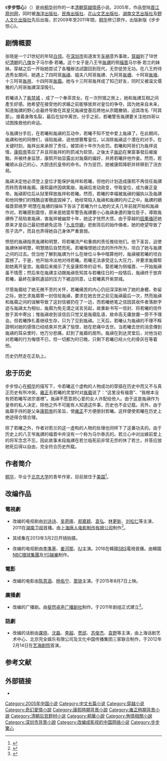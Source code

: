 {{otheruses|subject=桐华的小说《步步惊心》|other=其他同名作品|步步惊心}}
{{noteTA
|T=zh-hans:步步惊心;zh-hant:步步驚心}}
{{Infobox book 
| 书名      = 步步惊心
| 图像      = [[File:Bu_Bu_Jing_Xin.jpg|200px]]
| 图像说明  = 封面
| 作者      = [[桐华|桐华]]
| 原名      = 
| 译者      = 
| 插图      = 
| 封面设计  = 
| 出版地    = 北京市
| 语言      = 简体中文
| 系列      = 
| 题材      = 爱情
| 类型      = [[穿越小说|穿越小说]]<br>[[爱情小说|爱情小说]]
| 出版者    = 海洋出版社
| 出版日期  = 2006年4月1日
| 中文版    = 
| 媒介      = [[印刷|印刷]]（平装书）
| 页数      = 243
| 开本      = 
| isbn      = 9787502765590
| oclc      = 709560671
| 杜威十进制图书分类法= 
| 美国国会图书馆图书分类法= 
| 上一部作品= 
| 下一部作品= 
| 引用      = 
| 被引用    = 
}}
《'''步步惊心'''》（{{lang-en|''Startling by Each Step'' or ''Bu Bu Jing Xin''}}）是由[[桐华|桐华]]创作的一本[[清朝|清朝]][[穿越小说|穿越]][[爱情|情感]]小说。2005年，作品登陆[[晋江原创网|晋江原创网]]，同时被[[海洋出版社|海洋出版社]]、[[民族出版社|民族出版社]]、[[花山文艺出版社|花山文艺出版社]]、[[湖南文艺出版社|湖南文艺出版社]]及[[野人文化出版社|野人文化出版社]]先后出版，於2009年至2011年間，[[桐华|桐华]]修订原作，出版新版《步步惊心》。

== 剧情概要 ==
张晓是一个21世纪的年轻[[白领|白领]]。在[[深圳市|深圳市]]街道发生[[车祸|车祸]]意外事故，[[时间旅行|穿越]]到了18世纪[[清朝|清朝]]的[[八旗|八旗]]女子马尔泰·若曦。这个女子是八王爷[[胤禩|胤禩]]的侧[[福晋|福晋]]马尔泰·若兰的妹妹。穿越之后一开始她尝试了各種辦法試圖回到现代，无奈徒劳无功。在八王府待选秀女期间，她遇上了四阿哥[[雍正帝|胤禛]]、姐夫八阿哥胤禩、九阿哥[[胤禟|胤禟]]、十阿哥[[允䄉|胤䄉]]、十三阿哥[[胤祥|胤祥]]、十四阿哥[[允禵|胤禵]]。她与十三阿哥胤祥成了知己好友，同时又被温文儒雅的八阿哥胤禩深深吸引。

若曦进入了[[紫禁城|紫禁城]] ，成了一个奉茶宫女。在一次狩猎之旅上，她和胤禩互相之间產生好感。她希望在接受他的求婚之前能够放弃对皇位的争夺。因为她来自未来，知道胤禩的野心会最终导致在其皇兄胤禛登基后將他从宗籍撇销，迫其改名「阿其那」，接着身敗名裂，最后在狱中离世。分手之前，若曦警告胤禩要关注他四哥以试图挽救他的命运。

与胤禩分手后，在若曦和胤禛的互动中，若曦不知不觉中爱上胤禛了。在此期间，胤禩和他的同僚们，诬陷胤禛，说他想篡奪皇位，以消除胤禛这个潜在的对手。在关键时刻，胤祥出来承担了责任，被禁闭十年作为处罚。若曦和阿哥们为胤祥说情，[[康熙帝|康熙帝]]答应了并且将胤祥的刑罰减为软禁。之後太子[[胤礽|胤礽]]在東窗事發后被废黜，并被终身监禁，康熙开始显露出对胤禵的偏好，并將若曦許他作妾。然而，若曦顺从自己的心，大胆违抗皇帝的命令。作为惩罚，她被康熙降职并转移到了浣衣局。

胤禛决定他必须登上皇位才能保护胤祥和若曦，但他的计划造成康熙不再信任胤禩而转而青睐胤禵。康熙最终因病駕崩，胤禛后发动政变，夺取皇位，成为雍正皇帝。胤禛即位后从狱里释放胤祥和若曦。然而，若曦的幸福被胤禛的偏执以及胤禩和他同僚们的残酷迫害徹底毀掉了。她经常陷入胤禛和胤禩的内讧之中。胤禩的嫡福晋郭络罗·明慧在胤禟的操纵下告诉了若曦为什么她的丈夫几年前就开始和胤禛作对。若曦感到震惊，原来是她當年警告胤禩要小心胤禛身邊的幾位臣子，導致胤禩佈了局陷害胤禛，害胤祥被幽禁十年，她这才恍然大悟，由于穿越的[[命定悖论|因果循环]]她原来才是自己最初想避免这场「[[九龙夺嫡|九龙夺嫡]]」悲剧背后的始作俑者。她的绝望导致了孩子流产，而且也弄得她自己身体严重衰弱。

愤怒的胤禛指责胤禩和明慧，将若曦流产和重病的责任推给他们。他下圣旨，迫使胤禩休掉明慧，明慧随后自焚而死。若曦悔恨她过去的所作所为，坦白了她与胤禩之间的过去。但当他了解到胤禩为什么在继位斗争中暗算他时，胤禛被若曦的坦白震撼了。于是，他开始冷淡地对待若曦。若曦无法承受这么大压力，并要求胤禵帮助她离开皇宫。胤禵后来揭示了先皇康熙帝的诏书，娶若曦为侧福晋、一开始胤禛虽不情愿；然后来在胤禩主动跟胤禛告知其与若曦往日的一段情后，胤禛终于放弃若曦，最終在康熙遺詔的压力下被迫同意，让若曦离开紫禁城。

尽管胤禵给了她无微不至的关怀，若曦痛苦的内心仍旧深深影响了她的身體，弥留之际，她乞求胤禵寄一封信给胤禛，要求在她去世之前见胤禛最后一次，然而胤禛和胤禵之间的误解导致了这封信被扔在了一边，而若曦绝笔之信因其收件者落款字迹与胤禛太为相似，胤禵为免无谓之谣言另起，故重新书写一信封、将若曦的信件放于其中寄出；惟胤禛收到该信后只觉又是胤禵乱语，故命高无庸放置一旁不予理会。但若曦挣扎着继续生存，只为了见到胤禛。三天后，若曦认为胤禛的不理不睬證明对她的感情已经结束并充满了恼恨，她在悲痛中去世。当若曦去世的消息傳到胤禛的耳朵里时，他万分悲痛，赶到了胤禵的居所。胤禛在到达灵堂后，对他当初对若曦的行为悔恨不已，但一切都为时已晚，只剩下若曦已经火化的骨灰在等着他。

历史仍然走在正轨上。

==忠于历史==
步步惊心在[[桐华|桐华]]的描写下，令若曦这个虚构的人物成功的穿插在历史中而又不与真正历史有所冲突。[[雍正帝|雍正]]去若曦的灵堂时对[[允禵|胤禵]]说了：“这里没有福晋”、“我根本没有把若曦写进宗谱裡”。胤禛不愿意把心爱的女人许配给他人。由于这是胤禛作为皇帝的私人决定，除他之外不可能有人知道这件事，历史也不会记载。另外，由于胤禵手持的是父亲[[康熙帝|康熙帝]]的圣旨，使[[雍正|雍正]]不方便册封若曦。这样便使若曦在历史上绝迹得合情合理。

除了若曦之外，作者对若兰的这一虚构的人物的处理也同样下了这番功夫的。由于历史上的八王爷胤禩的福晋中并没有一个称为马尔泰氏的。若兰心中对出嫁前爱上的将军念念不忘，因此故事末段胤禩在若兰临死前非常无奈的休了若兰，并答应放她死后得以自由，完全符合历史所载。

== 作者简介 ==
[[桐华|桐华]]，毕业于[[北京大学|北京大学]]的青年作家，目前居住于[[美国|美国]]<ref>{{cite web|title=《步步惊心》作者桐华：目前还不打算写续集|url=http://ent.ifeng.com/tv/special/bbjx/zuixin/detail_2011_09/29/9548329_0.shtml|accessdate=2012-02-14|date=2011-09-29|work=凤凰网|archive-url=https://web.archive.org/web/20200423010723/http://ent.ifeng.com/tv/special/bbjx/zuixin/detail_2011_09/29/9548329_0.shtml|archive-date=2020-04-23|dead-url=no}}</ref>。

== 改编作品 ==
===電視劇===
{{main|步步驚心 (電視劇)}}
*改编的电视剧由[[刘诗诗|刘诗诗]]、[[吴奇隆|吴奇隆]]、[[郑嘉颖|郑嘉颖]]、[[袁弘|袁弘]]、[[林更新|林更新]]、[[刘松仁|刘松仁]]等主演，2011在[[湖南卫视|湖南卫视]]首播。由[[唐人电影制作有限公司|上海唐人电影制作有限公司]]制作<ref>{{cite web|title=穿越剧再现湖南卫视荧屏 《步步惊心》10日开播|url=http://ent.163.com/11/0901/20/7CT5ERAJ00031GVS.html|accessdate=2012-02-14|date=2011-09-01|work=网易|archive-url=https://web.archive.org/web/20200611100740/http://ent.163.com/11/0901/20/7CT5ERAJ00031GVS.html|archive-date=2020-06-11|dead-url=no}}</ref>。  

{{main|步步驚情}}
*其续集在2013年3月2日开镜拍摄。

{{main|月之戀人－步步驚心：麗}}
*改编的电视剧由[[李準基|李準基]]、[[姜河那|姜河那]]、[[IU_(歌手)|IU]]主演。2016在韓國[[SBS株式會社|SBS]]電視首播。由韓國[[NBC環球集團|NBC環球集團]]及[[YG娛樂|YG娛樂]]制作。

===電影===
{{main|新步步驚心}}
*改编的电影由[[陈意涵|陈意涵]]、[[杨佑宁|杨佑宁]]、[[窦骁|窦骁]]主演。于2015年8月7日上映。

===廣播劇===
{{main|步步惊心 (桐华小说广播剧)}}
*改编的广播剧。由[[斐然卓声广播剧社|斐然卓声广播剧社]]制作。于2011年剧组正式建立<ref>{{Cite web|title=【斐然卓声】清穿广播剧┇《步步惊心》┇第一期（上）欣喜呈献|work=斐然卓声广播剧社|url=http://blog.sina.com.cn/s/blog_777bafc90100xajx.html|accessdate=2012-02-14|date=2011-08-20|archive-url=https://web.archive.org/web/20160303223202/http://blog.sina.com.cn/s/blog_777bafc90100xajx.html|archive-date=2016-03-03|dead-url=no}}</ref>。

===話劇===
{{main|步步惊心 (桐华小说话剧)}}
*改编的话剧由[[龚晓|龚晓]]、[[沈磊|沈磊]]、[[李超|李超]]、[[贾邱|贾邱]]、[[苏俊杰|苏俊杰]]、[[袁野|袁野]]等主演，由上海话剧艺术中心、北京完全娱乐有限公司及文化中国传播集团三家联合制作，于2012年2月14日在[[艺海剧院|艺海剧院]]首演。

== 参考文献 ==
{{reflist}}

== 外部链接 ==
* {{Douban|1785029|步步惊心|book}}

{{桐华}}
{{中国网络文学20年20部作品}}
{{DEFAULTSORT:Bu步步惊心}}
[[Category:2005年中国小说|Category:2005年中国小说]]
[[Category:中文长篇小说|Category:中文长篇小说]]
[[Category:穿越小说|Category:穿越小说]]
[[Category:奇幻愛情小說|Category:奇幻愛情小說]]
[[Category:康熙時期背景小說|Category:康熙時期背景小說]]
[[Category:雍正時期背景小說|Category:雍正時期背景小說]]
[[Category:清朝后宫题材小说|Category:清朝后宫题材小说]]
[[Category:桐華小說|Category:桐華小說]]
[[Category:殉情相關小說|Category:殉情相關小說]]
[[Category:深圳市背景小說|Category:深圳市背景小說]]
[[Category:改编成影视的中国网络小说|Category:改编成影视的中国网络小说]]
[[Category:步步驚心|Category:步步驚心]]